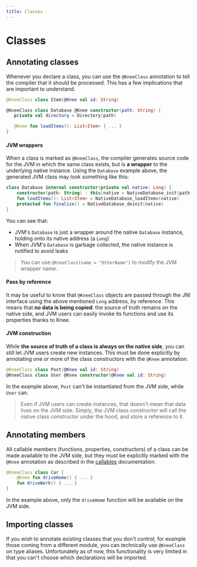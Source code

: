 ```yaml
---
title: Classes
---
```


# Classes

## Annotating classes

Whenever you declare a class, you can use the `@KneeClass` annotation to tell the
compiler that it should be processed. This has a few implications that are important to understand.

```kotlin
@KneeClass class Item(@Knee val id: String)

@KneeClass class Database @Knee constructor(path: String) {
   private val directory = Directory(path)

   @Knee fun loadItems(): List<Item> { ... }
}
```

#### JVM wrappers

When a class is marked as `@KneeClass`, the compiler generates source code for the JVM in which the same class exists,
but is **a wrapper** to the underlying native instance. Using the `Database` example above, the generated JVM class
may look something like this:

```kotlin
class Database internal constructor(private val native: Long) {
    constructor(path: String) : this(native = NativeDatabase_init(path))
    fun loadItems(): List<Item> = NativeDatabase_loadItems(native)
    protected fun finalize() = NativeDatabase_deinit(native)
}
```

You can see that:

- JVM's `Database` is just a wrapper around the native `Database` instance, holding onto its native address (a `Long`)
- When JVM's `Database` is garbage collected, the native instance is notified to avoid leaks

> You can use `@KneeClass(name = "OtherName")` to modify the JVM wrapper name.

#### Pass by reference

It may be useful to know that `@KneeClass` objects are passed through the JNI interface using the above mentioned
`Long` address, by reference. This means that **no data is being copied**: the source of truth remains on the native side,
and JVM users can easily invoke its functions and use its properties thanks to Knee.

#### JVM construction

While **the source of truth of a class is always on the native side**, you can still let JVM users create new instances.
This must be done explicitly by annotating one or more of the class constructors with the `@Knee` annotation.

```kotlin
@KneeClass class Post(@Knee val id: String)
@KneeClass class User @Knee constructor(@Knee val id: String)
```

In the example above, `Post` can't be instantiated from the JVM side, while `User` can.

> Even if JVM users can create instances, that doesn't mean that data lives on the JVM side. Simply, the JVM class constructor
> will call the native class constructor under the hood, and store a reference to it.

## Annotating members

All callable members (functions, properties, constructors) of a class can be made available to the JVM side, but
they must be explicitly marked with the `@Knee` annotation as described in the [callables](callables) documentation.

```kotlin
@KneeClass class Car {
    @Knee fun driveHome() { ... }
    fun driveWork() { ... }
}
```

In the example above, only the `driveHome` function will be available on the JVM side.

## Importing classes

If you wish to annotate existing classes that you don't control, for example those coming from a different module,
you can technically use `@KneeClass` on type aliases. Unfortunately as of now, this functionality is very limited in that you
can't choose which declarations will be imported.